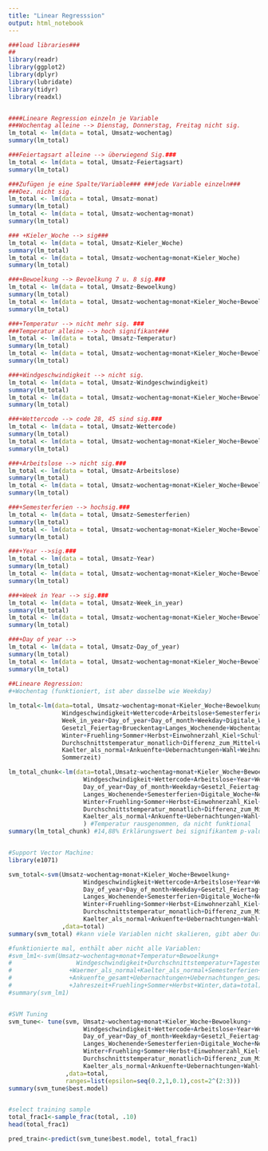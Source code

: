 ```yaml
---
title: "Linear Regresssion"
output: html_notebook
---
```



```r
###load libraries###
##
library(readr)
library(ggplot2)
library(dplyr)
library(lubridate)
library(tidyr)
library(readxl)


####Lineare Regression einzeln je Variable
###Wochentag alleine --> Dienstag, Donnerstag, Freitag nicht sig.
lm_total <- lm(data = total, Umsatz~wochentag)
summary(lm_total)

###Feiertagsart alleine --> überwiegend Sig.###
lm_total <- lm(data = total, Umsatz~Feiertagsart)
summary(lm_total)

###Zufügen je eine Spalte/Variable### ###jede Variable einzeln###
###Dez. nicht sig.
lm_total <- lm(data = total, Umsatz~monat)
summary(lm_total)
lm_total <- lm(data = total, Umsatz~wochentag+monat)
summary(lm_total)

### +Kieler_Woche --> sig###
lm_total <- lm(data = total, Umsatz~Kieler_Woche)
summary(lm_total)
lm_total <- lm(data = total, Umsatz~wochentag+monat+Kieler_Woche)
summary(lm_total)

###+Bewoelkung --> Bevoelkung 7 u. 8 sig.###
lm_total <- lm(data = total, Umsatz~Bewoelkung)
summary(lm_total)
lm_total <- lm(data = total, Umsatz~wochentag+monat+Kieler_Woche+Bewoelkung)
summary(lm_total)

###+Temperatur --> nicht mehr sig. ###
###Temperatur alleine --> hoch signifikant###
lm_total <- lm(data = total, Umsatz~Temperatur)
summary(lm_total)
lm_total <- lm(data = total, Umsatz~wochentag+monat+Kieler_Woche+Bewoelkung+Temperatur)
summary(lm_total)

###+Windgeschwindigkeit --> nicht sig.
lm_total <- lm(data = total, Umsatz~Windgeschwindigkeit)
summary(lm_total)
lm_total <- lm(data = total, Umsatz~wochentag+monat+Kieler_Woche+Bewoelkung+Temperatur+Windgeschwindigkeit)
summary(lm_total)

###+Wettercode --> code 28, 45 sind sig.###
lm_total <- lm(data = total, Umsatz~Wettercode)
summary(lm_total)
lm_total <- lm(data = total, Umsatz~wochentag+monat+Kieler_Woche+Bewoelkung+Temperatur+Windgeschwindigkeit+Wettercode)
summary(lm_total)

###+Arbeitslose --> nicht sig.###
lm_total <- lm(data = total, Umsatz~Arbeitslose)
summary(lm_total)
lm_total <- lm(data = total, Umsatz~wochentag+monat+Kieler_Woche+Bewoelkung+Temperatur+Windgeschwindigkeit+Wettercode+Arbeitslose)
summary(lm_total)

###+Semesterferien --> hochsig.###
lm_total <- lm(data = total, Umsatz~Semesterferien)
summary(lm_total)
lm_total <- lm(data = total, Umsatz~wochentag+monat+Kieler_Woche+Bewoelkung+Temperatur+Windgeschwindigkeit+Wettercode+Arbeitslose+Semesterferien)
summary(lm_total)

###+Year -->sig.###
lm_total <- lm(data = total, Umsatz~Year)
summary(lm_total)
lm_total <- lm(data = total, Umsatz~wochentag+monat+Kieler_Woche+Bewoelkung+Temperatur+Windgeschwindigkeit+Wettercode+Arbeitslose+Semesterferien+Year)
summary(lm_total)

###+Week in Year --> sig.###
lm_total <- lm(data = total, Umsatz~Week_in_year)
summary(lm_total)
lm_total <- lm(data = total, Umsatz~wochentag+monat+Kieler_Woche+Bewoelkung+Temperatur+Windgeschwindigkeit+Wettercode+Arbeitslose+Semesterferien+Year+Week_in_year)
summary(lm_total)

###+Day of year --> 
lm_total <- lm(data = total, Umsatz~Day_of_year)
summary(lm_total)
lm_total <- lm(data = total, Umsatz~wochentag+monat+Kieler_Woche+Bewoelkung+Temperatur+Windgeschwindigkeit+Wettercode+Arbeitslose+Semesterferien+Year+Week_in_year)
summary(lm_total)
    
##Lineare Regression:
#+Wochentag (funktioniert, ist aber dasselbe wie Weekday)

lm_total<-lm(data=total, Umsatz~wochentag+monat+Kieler_Woche+Bewoelkung+Temperatur+
               Windgeschwindigkeit+Wettercode+Arbeitslose+Semesterferien+Year+
               Week_in_year+Day_of_year+Day_of_month+Weekday+Digitale_Woche+
               Gesetzl_Feiertag+Brueckentag+Langes_Wochenende+Wochentag+Neue_Jahreszeit+
               Winter+Fruehling+Sommer+Herbst+Einwohnerzahl_Kiel+Schulferien+
               Durchschnittstemperatur_monatlich+Differenz_zum_Mittel+Waermer_als_normal+
               Kaelter_als_normal+Ankuenfte+Uebernachtungen+Wahl+Weihnachtsmarkt+
               Sommerzeit)

lm_total_chunk<-lm(data=total,Umsatz~wochentag+monat+Kieler_Woche+Bewoelkung+
                     Windgeschwindigkeit+Wettercode+Arbeitslose+Year+Week_in_year+
                     Day_of_year+Day_of_month+Weekday+Gesetzl_Feiertag+Brueckentag+
                     Langes_Wochenende+Semesterferien+Digitale_Woche+Neue_Jahreszeit+
                     Winter+Fruehling+Sommer+Herbst+Einwohnerzahl_Kiel+Schulferien+
                     Durchschnittstemperatur_monatlich+Differenz_zum_Mittel+Waermer_als_normal+
                     Kaelter_als_normal+Ankuenfte+Uebernachtungen+Wahl+Weihnachtsmarkt
                     ) #Temperatur rausgenommen, da nicht funktional
summary(lm_total_chunk) #14,88% Erklärungswert bei signifikantem p-value, aber lauter NA's


#Support Vector Machine:
library(e1071)

svm_total<-svm(Umsatz~wochentag+monat+Kieler_Woche+Bewoelkung+
                     Windgeschwindigkeit+Wettercode+Arbeitslose+Year+Week_in_year+
                     Day_of_year+Day_of_month+Weekday+Gesetzl_Feiertag+Brueckentag+
                     Langes_Wochenende+Semesterferien+Digitale_Woche+Neue_Jahreszeit+
                     Winter+Fruehling+Sommer+Herbst+Einwohnerzahl_Kiel+Schulferien+
                     Durchschnittstemperatur_monatlich+Differenz_zum_Mittel+Waermer_als_normal+
                     Kaelter_als_normal+Ankuenfte+Uebernachtungen+Wahl+Weihnachtsmarkt
               ,data=total)
summary(svm_total) #kann viele Variablen nicht skalieren, gibt aber Output

#funktionierte mal, enthält aber nicht alle Variablen:
#svm_lm1<-svm(Umsatz~wochentag+monat+Temperatur+Bewoelkung+
#                  Windgeschwindigkeit+Durchschnittstemperatur+Tagestemperatur+Differenz
#                +Waermer_als_normal+Kaelter_als_normal+Semesterferien+Arbeitslose+Ankuenfte
#                +Ankuenfte_gesamt+Uebernachtungen+Uebernachtungen_gesamt
#                +Jahreszeit+Fruehling+Sommer+Herbst+Winter,data=total)
#summary(svm_lm1)


#SVM Tuning
svm_tune<- tune(svm, Umsatz~wochentag+monat+Kieler_Woche+Bewoelkung+
                     Windgeschwindigkeit+Wettercode+Arbeitslose+Year+Week_in_year+
                     Day_of_year+Day_of_month+Weekday+Gesetzl_Feiertag+Brueckentag+
                     Langes_Wochenende+Semesterferien+Digitale_Woche+Neue_Jahreszeit+
                     Winter+Fruehling+Sommer+Herbst+Einwohnerzahl_Kiel+Schulferien+
                     Durchschnittstemperatur_monatlich+Differenz_zum_Mittel+Waermer_als_normal+
                     Kaelter_als_normal+Ankuenfte+Uebernachtungen+Wahl+Weihnachtsmarkt
                ,data=total,
                ranges=list(epsilon=seq(0.2,1,0.1),cost=2^(2:3)))
summary(svm_tune$best.model)


#select training sample
total_frac1<-sample_frac(total, .10)
head(total_frac1)

pred_train<-predict(svm_tune$best.model, total_frac1)

```


